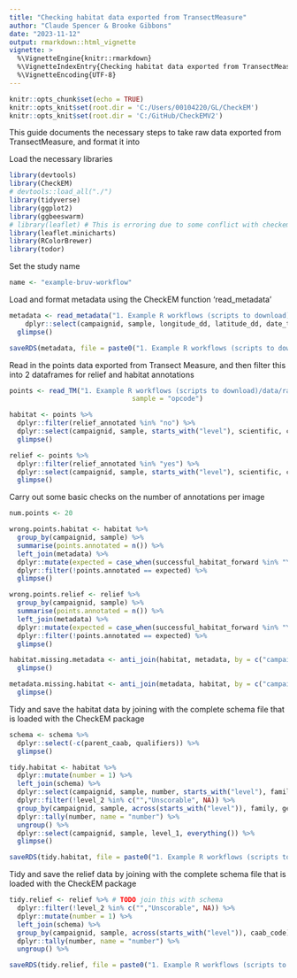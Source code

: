 ```yaml
---
title: "Checking habitat data exported from TransectMeasure"
author: "Claude Spencer & Brooke Gibbons"
date: "2023-11-12"
output: rmarkdown::html_vignette
vignette: >
  %\VignetteEngine{knitr::rmarkdown}
  %\VignetteIndexEntry{Checking habitat data exported from TransectMeasure}
  %\VignetteEncoding{UTF-8}
---
```


```r
knitr::opts_chunk$set(echo = TRUE)
knitr::opts_knit$set(root.dir = 'C:/Users/00104220/GL/CheckEM')
knitr::opts_knit$set(root.dir = 'C:/GitHub/CheckEMV2')
```

This guide documents the necessary steps to take raw data exported from TransectMeasure, and format it into 

Load the necessary libraries
```r
library(devtools)
library(CheckEM)
# devtools::load_all("./")
library(tidyverse)
library(ggplot2)
library(ggbeeswarm)
# library(leaflet) # This is erroring due to some conflict with checkem
library(leaflet.minicharts)
library(RColorBrewer)
library(todor)
```
Set the study name
```r
name <- "example-bruv-workflow"
```
Load and format metadata using the CheckEM function 'read_metadata'
```r
metadata <- read_metadata("1. Example R workflows (scripts to download)/data/raw/") %>%
    dplyr::select(campaignid, sample, longitude_dd, latitude_dd, date_time, location, site, depth, successful_count, successful_length, successful_habitat_forward, successful_habitat_backward) %>%
  glimpse()

saveRDS(metadata, file = paste0("1. Example R workflows (scripts to download)/data/tidy/", name, "_Metadata.rds"))
```
Read in the points data exported from Transect Measure, and then filter this into 2 dataframes for relief and habitat annotations
```r
points <- read_TM("1. Example R workflows (scripts to download)/data/raw/",
                               sample = "opcode")

habitat <- points %>%
  dplyr::filter(relief_annotated %in% "no") %>%
  dplyr::select(campaignid, sample, starts_with("level"), scientific, caab_code) %>%
  glimpse()

relief <- points %>%
  dplyr::filter(relief_annotated %in% "yes") %>%
  dplyr::select(campaignid, sample, starts_with("level"), scientific, caab_code) %>%
  glimpse()
```
Carry out some basic checks on the number of annotations per image
```r
num.points <- 20

wrong.points.habitat <- habitat %>%
  group_by(campaignid, sample) %>%
  summarise(points.annotated = n()) %>%
  left_join(metadata) %>%
  dplyr::mutate(expected = case_when(successful_habitat_forward %in% "Yes" & successful_habitat_backward %in% "Yes" ~ num.points * 2, successful_habitat_forward %in% "Yes" & successful_habitat_backward %in% "No" ~ num.points * 1, successful_habitat_forward %in% "No" & successful_habitat_backward %in% "Yes" ~ num.points * 1, successful_habitat_forward %in% "No" & successful_habitat_backward %in% "No" ~ num.points * 0)) %>%
  dplyr::filter(!points.annotated == expected) %>%
  glimpse()

wrong.points.relief <- relief %>%
  group_by(campaignid, sample) %>%
  summarise(points.annotated = n()) %>%
  left_join(metadata) %>%
  dplyr::mutate(expected = case_when(successful_habitat_forward %in% "Yes" & successful_habitat_backward %in% "Yes" ~ num.points * 2, successful_habitat_forward %in% "Yes" & successful_habitat_backward %in% "No" ~ num.points * 1, successful_habitat_forward %in% "No" & successful_habitat_backward %in% "Yes" ~ num.points * 1, successful_habitat_forward %in% "No" & successful_habitat_backward %in% "No" ~ num.points * 0)) %>%
  dplyr::filter(!points.annotated == expected) %>%
  glimpse()

habitat.missing.metadata <- anti_join(habitat, metadata, by = c("campaignid", "sample")) %>%
  glimpse()

metadata.missing.habitat <- anti_join(metadata, habitat, by = c("campaignid", "sample")) %>%
  glimpse()
```
Tidy and save the habitat data by joining with the complete schema file that is loaded with the CheckEM package
```r
schema <- schema %>%
  dplyr::select(-c(parent_caab, qualifiers)) %>%
  glimpse()

tidy.habitat <- habitat %>%
  dplyr::mutate(number = 1) %>%
  left_join(schema) %>%
  dplyr::select(campaignid, sample, number, starts_with("level"), family, genus, species) %>%
  dplyr::filter(!level_2 %in% c("","Unscorable", NA)) %>%
  group_by(campaignid, sample, across(starts_with("level")), family, genus, species) %>%
  dplyr::tally(number, name = "number") %>%
  ungroup() %>%
  dplyr::select(campaignid, sample, level_1, everything()) %>%
  glimpse()

saveRDS(tidy.habitat, file = paste0("1. Example R workflows (scripts to download)/data/staging/", name, "_Habitat.rds"))
```
Tidy and save the relief data by joining with the complete schema file that is loaded with the CheckEM package
```r
tidy.relief <- relief %>% # TODO join this with schema
  dplyr::filter(!level_2 %in% c("","Unscorable", NA)) %>%
  dplyr::mutate(number = 1) %>%
  left_join(schema) %>%
  group_by(campaignid, sample, across(starts_with("level")), caab_code) %>%
  dplyr::tally(number, name = "number") %>%
  ungroup() %>%                                                          glimpse()

saveRDS(tidy.relief, file = paste0("1. Example R workflows (scripts to download)/data/staging/", name, "_Relief.rds"))
```
